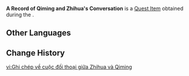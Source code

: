 {{Item Infobox
|id           = 100503
|image        = Item_Letter_for_Dongdong.png
|type         = Quest Items
|description  = A record of Qiming and Zhihua's conversation. It seems like banal passing of the buck, but it feels like there is some tacit understanding hidden within...
|source1      = Obtained during the [[A Novel Idea]] quest
}}
'''A Record of Qiming and Zhihua's Conversation''' is a [[Quest Item]] obtained during the {{Quest|A Novel Idea}}.

==Other Languages==
{{Other Languages
|en      = A Record of Qiming and Zhihua's Conversation
|zhs     = 绮命与志华的对话记录
|zhs_rm  = Qǐmìng yǔ Zhìhuá de Duìhuà Jìlù
|zht     = 綺命與志華的對話記錄
|zht_rm  = Qǐmìng yǔ Zhìhuá de Duìhuà Jìlù
|ja      = 綺命と志華の会話記録
|ja_rm   = Kimei to Shika no Kaiwa Kiroku{{Assumed}}
|ko      = 기명과 지화의 대화 기록
|ko_rm   = Gimyeonggwa Jihwa-ui Daehwa Girok
|es      = Conversación entre Chiming y Zhihua
|fr      = Conversation entre Qiming et Zhihua
|ru      = Разговор Ци Мин и Чжи Хуа
|th      = บันทึกการสนทนาของ Qiming และ Zhihua
|th_rm   = Banthuek Karn Sontha-na khong Qiming lae Zhihua
|vi      = Ghi chép về cuộc đối thoại giữa Zhihua và Qiming
|de      = Aufzeichnung des Gesprächs zwischen Qiming und Zhihua
|id      = Rekaman Pembicaraan Qiming dan Zhihua
<!-- |id_tl   = A Note of Qiming and Zhihua's Conversation -->
|pt      = Um registro da Conversão de Qiming e Zhihua
|tr      = Qiming ve Zhihua'nın Konuşmaları
|it      = Conversazione tra Qiming e Zhihua
}}

==Change History==
{{Change History|1.1}}

[[vi:Ghi chép về cuộc đối thoại giữa Zhihua và Qiming]]